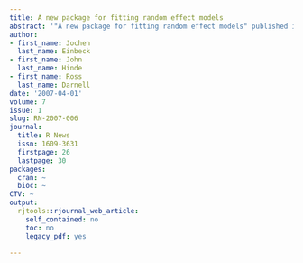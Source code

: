 ```yaml
---
title: A new package for fitting random effect models
abstract: '"A new package for fitting random effect models" published in R News.'
author:
- first_name: Jochen
  last_name: Einbeck
- first_name: John
  last_name: Hinde
- first_name: Ross
  last_name: Darnell
date: '2007-04-01'
volume: 7
issue: 1
slug: RN-2007-006
journal:
  title: R News
  issn: 1609-3631
  firstpage: 26
  lastpage: 30
packages:
  cran: ~
  bioc: ~
CTV: ~
output:
  rjtools::rjournal_web_article:
    self_contained: no
    toc: no
    legacy_pdf: yes

---
```

